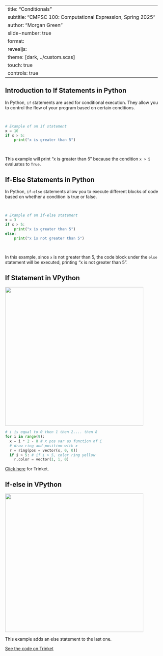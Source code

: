 
---
title: "Conditionals"
subtitle: "CMPSC 100: Computational Expression, Spring 2025"
author: "Morgan Green"
slide-number: true
format:
  revealjs: 
    theme: [dark, ../custom.scss]
touch: true
controls: true
---

::: incremental
## Introduction to If Statements in Python

In Python, `if` statements are used for conditional execution. They allow you to control the flow of your program based on certain conditions.

<br>

```python
# Example of an if statement
x = 10
if x > 5:
    print("x is greater than 5")
```

<br>

This example will print "x is greater than 5" because the condition `x > 5` evaluates to `True`.








:::
::: incremental
## If-Else Statements in Python

In Python, `if-else` statements allow you to execute different blocks of code based on whether a condition is true or false.

<br>

```python
# Example of an if-else statement
x = 3
if x > 5:
    print("x is greater than 5")
else:
    print("x is not greater than 5")
```

<br>

In this example, since `x` is not greater than 5, the code block under the `else` statement will be executed, printing "x is not greater than 5".







:::
::: incremental
# If Statement in VPython

<img src = "image.png" width = "450px" />

```python
# i is equal to 0 then 1 then 2.... then 8
for i in range(9):
  x = i * 2 - 8 # x pos var as function of i
  # draw ring and position with x
  r = ring(pos = vector(x, 0, 0)) 
  if i > 5: # if i > 5, color ring yellow
    r.color = vector(1, 1, 0)
```

[Click here](https://trinket.io/glowscript/02a8eee925) for Trinket. 

:::
::: incremental
# If-else in VPython

<img src = "image-1.png" width = "450px" />

This example adds an else statement to the last one. 

[See the code on Trinket](https://trinket.io/glowscript/63ebdf1288)
:::

